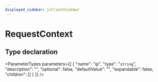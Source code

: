 ```yaml
---
displayed_sidebar: jsClientSidebar
---
```



# RequestContext

## Type declaration

<ParameterTypes parameters={[
  {
    "name": "ip",
    "type": "`string`",
    "description": "",
    "optional": false,
    "defaultValue": "",
    "expandable": false,
    "children": []
  }
]} />
